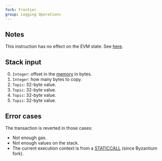 ```yaml
---
fork: Frontier
group: Logging Operations
---
```


## Notes

This instruction has no effect on the EVM state. See [here](https://ethereum.org/en/developers/docs/smart-contracts/anatomy/#events-and-logs).

## Stack input

0. `Integer`: offset in the [memory](/about) in bytes.
1. `Integer`: how many bytes to copy.
2. `Topic`: 32-byte value.
3. `Topic`: 32-byte value.
4. `Topic`: 32-byte value.
5. `Topic`: 32-byte value.

## Error cases

The transaction is reverted in those cases:
- Not enough gas.
- Not enough values on the stack.
- The current execution context is from a [STATICCALL](/#FA) (since Byzantium fork).

